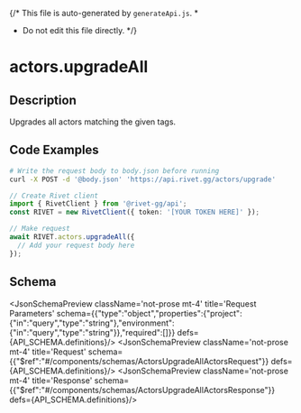 {/* This file is auto-generated by `generateApi.js`.
  *
  * Do not edit this file directly.
  */}


# actors.upgradeAll

## Description
Upgrades all actors matching the given tags.

## Code Examples

<CodeGroup title='Request' tag='POST' label='https://api.rivet.gg/actors/upgrade'>

```bash {{ "title": "cURL" }}
# Write the request body to body.json before running
curl -X POST -d '@body.json' 'https://api.rivet.gg/actors/upgrade'


```

```ts
// Create Rivet client
import { RivetClient } from '@rivet-gg/api';
const RIVET = new RivetClient({ token: '[YOUR TOKEN HERE]' });

// Make request
await RIVET.actors.upgradeAll({
  // Add your request body here
});
```

</CodeGroup>

## Schema
<JsonSchemaPreview className='not-prose mt-4' title='Request Parameters' schema={{"type":"object","properties":{"project":{"in":"query","type":"string"},"environment":{"in":"query","type":"string"}},"required":[]}} defs={API_SCHEMA.definitions}/>
<JsonSchemaPreview className='not-prose mt-4' title='Request' schema={{"$ref":"#/components/schemas/ActorsUpgradeAllActorsRequest"}} defs={API_SCHEMA.definitions}/>
<JsonSchemaPreview className='not-prose mt-4' title='Response' schema={{"$ref":"#/components/schemas/ActorsUpgradeAllActorsResponse"}} defs={API_SCHEMA.definitions}/>

